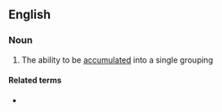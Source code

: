 ==English==

===Noun===
{{en-noun|-}}

# The ability to be [[accumulated]] into a single grouping

====Related terms====
* {{l|en|cumulable}}